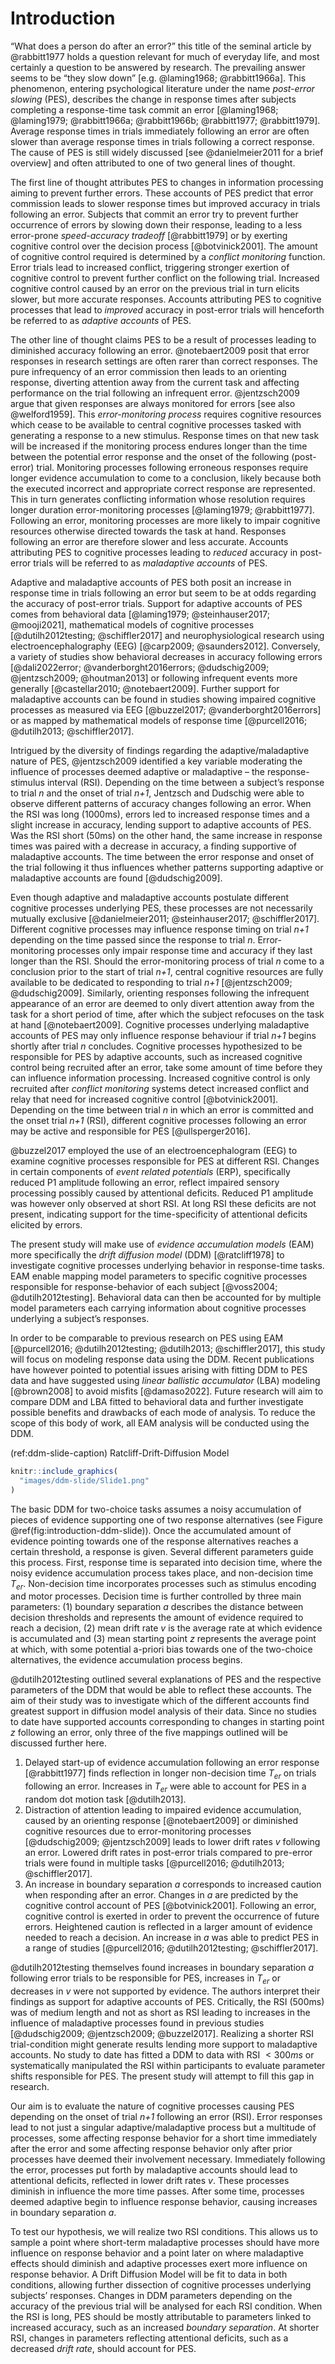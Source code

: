 # Introduction
"What does a person do after an error?" this title of the seminal article by @rabbitt1977 holds a question relevant for much of everyday life, and most certainly a question to be answered by research. The prevailing answer seems to be "they slow down" [e.g. @laming1968; @rabbitt1966a]. This phenomenon, entering psychological literature under the name _post-error slowing_ (PES), describes the change in response times after subjects completing a response-time task commit an error [@laming1968; @laming1979; @rabbitt1966a; @rabbitt1966b; @rabbitt1977; @rabbitt1979]. Average response times in trials immediately following an error are often slower than average response times in trials following a correct response. The cause of PES is still widely discussed [see @danielmeier2011 for a brief overview] and often attributed to one of two general lines of thought.

The first line of thought attributes PES to changes in information processing aiming to prevent further errors. These accounts of PES predict that error commission leads to slower response times but improved accuracy in trials following an error. Subjects that commit an error try to prevent further occurrence of errors by slowing down their response, leading to a less error-prone _speed-accuracy tradeoff_ [@rabbitt1979] or by exerting cognitive control over the decision process [@botvinick2001]. The amount of cognitive control required is determined by a _conflict monitoring_ function. Error trials lead to increased conflict, triggering stronger exertion of cognitive control to prevent further conflict on the following trial. Increased cognitive control caused by an error on the previous trial in turn elicits slower, but more accurate responses. Accounts attributing PES to cognitive processes that lead to _improved_ accuracy in post-error trials will henceforth be referred to as _adaptive accounts_ of PES.

The other line of thought claims PES to be a result of processes leading to diminished accuracy following an error. @notebaert2009 posit that error responses in research settings are often rarer than correct responses. The pure infrequency of an error commission then leads to an orienting response, diverting attention away from the current task and affecting performance on the trial following an infrequent error. @jentzsch2009 argue that given responses are always monitored for errors [see also @welford1959]. This _error-monitoring process_ requires cognitive resources which cease to be available to central cognitive processes tasked with generating a response to a new stimulus. Response times on that new task will be increased if the monitoring process endures longer than the time between the potential error response and the onset of the following (post-error) trial. Monitoring processes following erroneous responses require longer evidence accumulation to come to a conclusion, likely because both the executed incorrect and appropriate correct response are represented. This in turn generates conflicting information whose resolution requires longer duration error-monitoring processes [@laming1979; @rabbitt1977]. Following an error, monitoring processes are more likely to impair cognitive resources otherwise directed towards the task at hand. Responses following an error are therefore slower and less accurate. Accounts attributing PES to cognitive processes leading to _reduced_ accuracy in post-error trials will be referred to as _maladaptive accounts_ of PES.

Adaptive and maladaptive accounts of PES both posit an increase in response time in trials following an error but seem to be at odds regarding the accuracy of post-error trials. Support for adaptive accounts of PES comes from behavioral data [@laming1979; @steinhauser2017; @mooji2021], mathematical models of cognitive processes [@dutilh2012testing; @schiffler2017] and neurophysiological research using electroencephalography (EEG) [@carp2009; @saunders2012]. Conversely, a variety of studies show behavioral decreases in accuracy following errors [@dali2022error; @vanderborght2016errors; @dudschig2009; @jentzsch2009; @houtman2013] or following infrequent events more generally [@castellar2010; @notebaert2009]. Further support for maladaptive accounts can be found in studies showing impaired cognitive processes as measured via EEG [@buzzel2017; @vanderborght2016errors] or as mapped by mathematical models of response time [@purcell2016; @dutilh2013; @schiffler2017].
<!-- - false correct feedback leading to faster rt, reflecting cognitive control accounts [@saunders] **leaving this in here, because I grouped him with eeg stuff, which isnt his strongers point. the argument outlined here is true reason** -->
<!-- - impaired sensory processing P1 [@buzzel2017] and N1 [@vanderborght2016errors] -->
<!-- - reduced accuracy following infrequent events  -->
<!-- - reduced accuracy in post-error trials [@dali2022error; @vanderborght2016errors; @dudschig2009; @jentzsch2009; @houtman2013] -->

Intrigued by the diversity of findings regarding the adaptive/maladaptive nature of PES, @jentzsch2009 identified a key variable moderating the influence of processes deemed adaptive or maladaptive -- the response-stimulus interval (RSI). Depending on the time between a subject's response to trial _n_ and the onset of trial _n+1_, Jentzsch and Dudschig were able to observe different patterns of accuracy changes following an error. When the RSI was long (1000ms), errors led to increased response times and a slight increase in accuracy, lending support to adaptive accounts of PES. Was the RSI short (50ms) on the other hand, the same increase in response times was paired with a decrease in accuracy, a finding supportive of maladaptive accounts. The time between the error response and onset of the trial following it thus influences whether patterns supporting adaptive or maladaptive accounts are found [@dudschig2009].
<!-- The same pattern of shorter RSI leading to decreases in accuracy, while longer RSI led to increases or significantly smaller accuracy losses was replicated for four different levels of RSI [@dudschig2009]. -->

Even though adaptive and maladaptive accounts postulate different cognitive processes underlying PES, these processes are not necessarily mutually exclusive [@danielmeier2011; @steinhauser2017; @schiffler2017]. Different cognitive processes may influence response timing on trial _n+1_ depending on the time passed since the response to trial _n_. Error-monitoring processes only impair response time and accuracy if they last longer than the RSI. Should the error-monitoring process of trial _n_ come to a conclusion prior to the start of trial _n+1_, central cognitive resources are fully available to be dedicated to responding to trial _n+1_ [@jentzsch2009; @dudschig2009]. Similarly, orienting responses following the infrequent appearance of an error are deemed to only divert attention away from the task for a short period of time, after which the subject refocuses on the task at hand [@notebaert2009]. Cognitive processes underlying maladaptive accounts of PES may only influence response behaviour if trial _n+1_ begins shortly after trial _n_ concludes. Cognitive processes hypothesized to be responsible for PES by adaptive accounts, such as increased cognitive control being recruited after an error, take some amount of time before they can influence information processing. Increased cognitive control is only recruited after _conflict monitoring_ systems detect increased conflict and relay that need for increased cognitive control [@botvinick2001].  Depending on the time between trial _n_ in which an error is committed and the onset trial _n+1_ (RSI), different cognitive processes following an error may be active and responsible for PES [@ullsperger2016]. 

@buzzel2017 employed the use of an electroencephalogram (EEG) to examine cognitive processes responsible for PES at different RSI. Changes in certain components of _event related potentials_ (ERP), specifically reduced P1 amplitude following an error, reflect  impaired sensory processing possibly caused by attentional deficits. Reduced P1 amplitude was however only observed at short RSI. At long RSI these deficits are not present, indicating support for the time-specificity of attentional deficits elicited by errors. 
<!-- **add second (li et al.?) EEG supporting study here** -->

<!-- Because my supervisor won't let me use EEG to investigate my hypothesis... -->
The present study will make use of _evidence accumulation models_ (EAM) more specifically the _drift diffusion model_ (DDM) [@ratcliff1978] to investigate cognitive processes underlying behavior in response-time tasks. EAM enable mapping model parameters to specific cognitive processes responsible for response-behavior of each subject [@voss2004; @dutilh2012testing]. Behavioral data can then be accounted for by multiple model parameters each carrying information about cognitive processes underlying a subject's responses. 
<!-- Response times and accuracy can be entered into the model jointly, avoiding speed-accuracy tradeoff issues regarding the separate interpretation of response time and accuracy [@wagenmakers2007; @wickelgren1977]. --> 

<!-- **move this following section to discussion?** -->
In order to be comparable to previous research on PES using EAM [@purcell2016; @dutilh2012testing; @dutilh2013; @schiffler2017], this study will focus on modeling response data using the DDM. Recent publications have however pointed to potential issues arising with fitting DDM to PES data and have suggested using _linear ballistic accumulator_ (LBA) modeling [@brown2008] to avoid misfits [@damaso2022]. Future research will aim to compare DDM and LBA fitted to behavioral data and further investigate possible benefits and drawbacks of each mode of analysis. To reduce the scope of this body of work, all EAM analysis will be conducted using the DDM.

(ref:ddm-slide-caption) Ratcliff-Drift-Diffusion Model

```r
knitr::include_graphics(
  "images/ddm-slide/Slide1.png"
)
```

<!-- ![Ratcliff-Drift-Diffusion Model](images/ddm-slide/Slide1.png) -->
<!-- old/basic way of including images -->

The basic DDM for two-choice tasks assumes a noisy accumulation of pieces of evidence supporting one of two response alternatives (see Figure \@ref(fig:introduction-ddm-slide)). Once the accumulated amount of evidence pointing towards one of the response alternatives reaches a certain threshold, a response is given. Several different parameters guide this process. First, response time is separated into decision time, where the noisy evidence accumulation process takes place, and non-decision time $T_{er}$. Non-decision time incorporates processes such as stimulus encoding and motor processes. Decision time is further controlled by three main parameters: (1) boundary separation $a$ describes the distance between decision thresholds and represents the amount of evidence required to reach a decision, (2) mean drift rate $v$ is the average rate at which evidence is accumulated and (3) mean starting point _z_ represents the average point at which, with some potential a-priori bias towards one of the two-choice alternatives, the evidence accumulation process begins. 
<!-- Further parameters of across-trial variability are added to reflect changes in diffusion model parameters over time. Variability of the starting point _s~z~_ accounts for differences in a-priori bias towards one response alternative across trials [@laming1968; @ratcliff1998]. Variability of drift rate $\eta$ reflects changes in drift rate across trials and allows the model to account for systematic differences between trials, such as error responses being systematically faster than correct responses [@ratcliff1978; @ratcliff1998]. Finally, variability of non-decision time _s~t~_ reflects fluctuations in the duration of encoding or motor-execution processes across trials. **I won't use full ddm, no need to explain it. But move that to discussion!**  -->

@dutilh2012testing outlined several explanations of PES and the respective parameters of the DDM that would be able to reflect these accounts. The aim of their study was to investigate which of the different accounts find greatest support in diffusion model analysis of their data. Since no studies to date have supported accounts corresponding to changes in starting point _z_ following an error, only three of the five mappings outlined will be discussed further here.

(1) Delayed start-up of evidence accumulation following an error response [@rabbitt1977] finds reflection in longer non-decision time $T_{er}$ on trials following an error. Increases in $T_{er}$ were able to account for PES in a random dot motion task [@dutilh2013].
(2) Distraction of attention leading to impaired evidence accumulation, caused by an orienting response [@notebaert2009] or diminished cognitive resources due to error-monitoring processes [@dudschig2009; @jentzsch2009] leads to lower drift rates $v$ following an error. Lowered drift rates in post-error trials compared to pre-error trials were found in multiple tasks [@purcell2016; @dutilh2013; @schiffler2017].
(3) An increase in boundary separation $a$ corresponds to increased caution when responding after an error. Changes in $a$ are predicted by the cognitive control account of PES [@botvinick2001]. Following an error, cognitive control is exerted in order to prevent the occurrence of future errors. Heightened caution is reflected in a larger amount of evidence needed to reach a decision. An increase in $a$ was able to predict PES in a range of studies [@purcell2016; @dutilh2012testing; @schiffler2017].

@dutilh2012testing themselves found increases in boundary separation $a$ following error trials to be responsible for PES, increases in $T_{er}$ or decreases in $v$ were not supported by evidence. The authors interpret their findings as support for adaptive accounts of PES. Critically, the RSI (500ms) was of medium length and not as short as RSI leading to increases in the influence of maladaptive processes found in previous studies [@dudschig2009; @jentzsch2009; @buzzel2017]. Realizing a shorter RSI trial-condition might generate results lending more support to maladaptive accounts. No study to date has fitted a DDM to data with RSI\ $< 300ms$ or systematically manipulated the RSI within participants to evaluate parameter shifts responsible for PES. The present study will attempt to fill this gap in research. 

Our aim is to evaluate the nature of cognitive processes causing PES depending on the onset of trial _n+1_ following an error (RSI). Error responses lead to not just a singular adaptive/maladaptive process but a multitude of processes, some affecting response behavior for a short time immediately after the error and some affecting response behavior only after prior processes have deemed their involvement necessary. Immediately following the error, processes put forth by maladaptive accounts should lead to attentional deficits, reflected in lower drift rates $v$. These processes diminish in influence the more time passes. After some time, processes deemed adaptive begin to influence response behavior, causing increases in boundary separation $a$. 

To test our hypothesis, we will realize two RSI conditions. This allows us to sample a point where short-term maladaptive processes should have more influence on response behavior and a point later on where maladaptive effects should diminish and adaptive processes exert more influence on response behavior.  A Drift Diffusion Model will be fit to data in both conditions, allowing further dissection of cognitive processes underlying subjects' responses. Changes in DDM parameters depending on the accuracy of the previous trial will be analysed for each RSI condition. When the RSI is long, PES should be mostly attributable to parameters linked to increased accuracy, such as an increased _boundary separation_.  At shorter RSI, changes in parameters reflecting attentional deficits, such as a decreased _drift rate_, should account for PES.
<!-- **say something about ndt here? keep model problems with this in mind!** -->

<!-- While changes in _T~er~_ are not strictly adaptive or maladaptive in the sense that they influence post-error accuracy, increased non-decision time following error trials should primarily be found at short RSI. **maybe just discuss this later** -->

<!-- OLD OUTLINE - WORKED THROUGH ALL POINTS -->
<!-- - outline that changes in accuracy seem to be the determining factor -->
<!-- - shine light on findings of changes in accuracy following an error -->
<!-- - rsi can account for diverging findings  -->
<!-- - introduce rsi, show the studies -->
<!-- - introduce idea, that multiple cause of pes can be active at same time -->
<!-- - introduce specific idea of processes attributing to rsi are active/influential at different timepoints following error commission -->
<!-- - depending on onset of trial, rt and acc should be influenced in following ways -->
<!-- - introduce ddm as model able to explain cognitive processes/parameters -->

<!-- ## Outline Intro: -->
<!-- - introduce PES CHECK -->
<!-- - introduce adaptive/maladaptive accounts of PES CHECK -->
<!-- - get reader used to thinking about changes in rt and acc after error -->
<!-- - introduce RSI as important variable -->
<!-- - overview past research manipulating rsi -->
<!-- - introduce my plan (rsi mani checked with DDM) -->
<!-- - why is my plan new? -> DDM and manipulation of RSI never combined -->
<!-- - introduce DDM -->
<!-- - introduce past research of ddm -->
